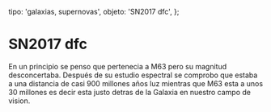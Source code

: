 
  tipo: 'galaxias, supernovas',
  objeto: 'SN2017 dfc',
};

# SN2017 dfc

<Imagen
  src="registro/sn2017-dfc_20170423_2017dfc_20170423_i88.jpg"
  fecha="20170423"
/>

En un principio se penso que pertenecia a M63 pero su magnitud desconcertaba.
Después de su estudio espectral se comprobo que estaba a una distancia
de casi 900 millones años luz mientras que M63 esta a unos 30 millones
es decir esta justo detras de la Galaxia en nuestro campo de vision.
